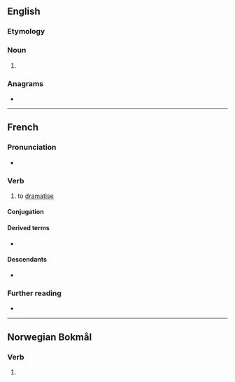 ==English==

===Etymology===
{{suffix|en|dramatise|er|id2=agent noun}}

===Noun===
{{en-noun}}

# {{alt form|en|dramatizer}}

===Anagrams===
* {{anagrams|en|a=aadeimrrst|Ameritards}}

----

==French==

===Pronunciation===
* {{audio|fr|LL-Q150 (fra)-Lyokoï-dramatiser.wav|Audio}}

===Verb===
{{fr-verb}}

# to [[dramatise]]

====Conjugation====
{{fr-conj-auto}}

====Derived terms====
* {{l|fr|dramatisation}}

====Descendants====
* {{desc|tr|dramatize|bor=1}} {{q|via past participle}}

===Further reading===
* {{R:TLFi}}

----

==Norwegian Bokmål==

===Verb===
{{nb-verb-form}}

# {{imperative of|nb|dramatisere}}